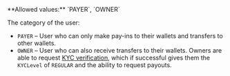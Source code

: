 <ParamField body="UserCategory" type="string">   
**Allowed values:** `PAYER`, `OWNER`

The category of the user:  
- `PAYER` – User who can only make pay-ins to their wallets and transfers to other wallets.  
- `OWNER` – User who can also receive transfers to their wallets. Owners are able to request [KYC verification](/guides/users/verification), which if successful gives them the `KYCLevel` of `REGULAR` and the ability to request payouts.
</ParamField>